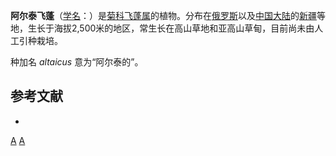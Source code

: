 {{Speciesbox
| genus = Erigeron
| species = altaicus
| authority = M. Popov, 1940
}}

'''阿尔泰飞蓬'''（[[学名|学名]]：{{lang|la|''Erigeron altaicus''}}）是[[菊科|菊科]][[飞蓬属|飞蓬属]]的植物。分布在[[俄罗斯|俄罗斯]]以及[[中国大陆|中国大陆]]的[[新疆|新疆]]等地，生长于海拔2,500米的地区，常生长在高山草地和亚高山草甸，目前尚未由人工引种栽培。

种加名 ''altaicus'' 意为“阿尔泰的”。

== 参考文献 ==
<div class="references-small">
* {{cite web| url =http://www.bioinfo.cn/db05/KmzwSpecies.php?action=view&id=3565| title =阿尔泰飞蓬| work =《中国高等植物数据库全库》| publisher =中国科学院微生物研究所| author =昆明植物研究所| accessdate =2009-02-25| deadurl =yes| archiveurl =https://web.archive.org/web/20160305045106/http://www.bioinfo.cn/db05/KmzwSpecies.php?action=view&id=3565| archivedate =2016-03-05}}
</div>
{{Taxonbar|from=Q15230662}}

[[Category:飞蓬属|A]]
[[Category:1940年描述的植物|A]]


{{植物小作品}}